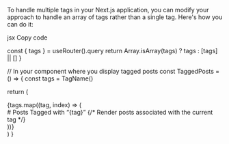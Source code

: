 
To handle multiple tags in your Next.js application, you can modify your approach to handle an array of tags rather than a single tag. Here's how you can do it:

jsx
Copy code

  const { tags } = useRouter().query
  return Array.isArray(tags) ? tags : [tags] || []
}

// In your component where you display tagged posts
const TaggedPosts = () => {
  const tags = TagName()
  
  return (
    <div>
      {tags.map((tag, index) => (
        <div key={index}>
          # Posts Tagged with “{tag}”
          {/* Render posts associated with the current tag */}
        </div>
      ))}
    </div>
  )
}

